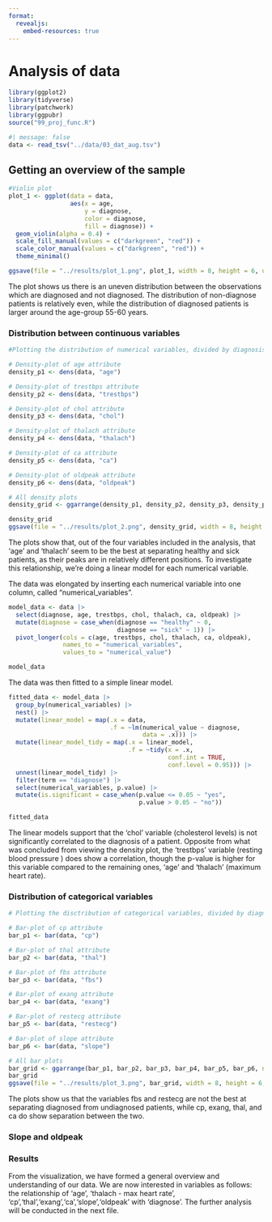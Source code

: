 ```yaml
---
format:
  revealjs:
    embed-resources: true
---
```


# Analysis of data

```r
library(ggplot2)
library(tidyverse)
library(patchwork)
library(ggpubr)
source("99_proj_func.R")
```

```r
#| message: false
data <- read_tsv("../data/03_dat_aug.tsv")
```

## Getting an overview of the sample

```r
#Violin plot
plot_1 <- ggplot(data = data,
                 aes(x = age,
                     y = diagnose,
                     color = diagnose,
                     fill = diagnose)) +
  geom_violin(alpha = 0.4) +
  scale_fill_manual(values = c("darkgreen", "red")) +
  scale_color_manual(values = c("darkgreen", "red")) +
  theme_minimal()

ggsave(file = "../results/plot_1.png", plot_1, width = 8, height = 6, units = "in")
```

The plot shows us there is an uneven distribution between the observations which are diagnosed and not diagnosed. The distribution of non-diagnose patients is relatively even, while the distribution of diagnosed patients is larger around the age-group 55-60 years.

### Distribution between continuous variables

```r
#Plotting the distribution of numerical variables, divided by diagnosis

# Density-plot of age attribute
density_p1 <- dens(data, "age")

# Density-plot of trestbps attribute
density_p2 <- dens(data, "trestbps")

# Density-plot of chol attribute
density_p3 <- dens(data, "chol")

# Density-plot of thalach attribute
density_p4 <- dens(data, "thalach")

# Density-plot of ca attribute
density_p5 <- dens(data, "ca")

# Density-plot of oldpeak attribute
density_p6 <- dens(data, "oldpeak")

# All density plots
density_grid <- ggarrange(density_p1, density_p2, density_p3, density_p4, density_p5, density_p6, ncol=2, nrow=3, common.legend = TRUE, legend = "bottom")

density_grid
ggsave(file = "../results/plot_2.png", density_grid, width = 8, height = 6, units = "in")

```

The plots show that, out of the four variables included in the analysis, that 'age' and 'thalach' seem to be the best at separating healthy and sick patients, as their peaks are in relatively different positions. To investigate this relationship, we're doing a linear model for each numerical variable.

The data was elongated by inserting each numerical variable into one column, called "numerical_variables".

```r
model_data <- data |>
  select(diagnose, age, trestbps, chol, thalach, ca, oldpeak) |>
  mutate(diagnose = case_when(diagnose == "healthy" ~ 0,
                              diagnose == "sick" ~ 1)) |>
  pivot_longer(cols = c(age, trestbps, chol, thalach, ca, oldpeak),
               names_to = "numerical_variables",
               values_to = "numerical_value")

model_data
```

The data was then fitted to a simple linear model.

```r
fitted_data <- model_data |>
  group_by(numerical_variables) |>
  nest() |>
  mutate(linear_model = map(.x = data,
                            .f = ~lm(numerical_value ~ diagnose,
                                     data = .x))) |> 
  mutate(linear_model_tidy = map(.x = linear_model,
                                 .f = ~tidy(x = .x,
                                            conf.int = TRUE,
                                            conf.level = 0.95))) |>
  unnest(linear_model_tidy) |>
  filter(term == "diagnose") |>
  select(numerical_variables, p.value) |>
  mutate(is.significant = case_when(p.value <= 0.05 ~ "yes",
                                    p.value > 0.05 ~ "no"))

fitted_data
```

The linear models support that the 'chol' variable (cholesterol levels) is not significantly correlated to the diagnosis of a patient. Opposite from what was concluded from viewing the density plot, the 'trestbps' variable (resting blood pressure ) does show a correlation, though the p-value is higher for this variable compared to the remaining ones, 'age' and 'thalach' (maximum heart rate).

### Distribution of categorical variables

```r
# Plotting the disctribution of categorical variables, divided by diagnosis

# Bar-plot of cp attribute
bar_p1 <- bar(data, "cp")

# Bar-plot of thal attribute
bar_p2 <- bar(data, "thal")

# Bar-plot of fbs attribute
bar_p3 <- bar(data, "fbs")

# Bar-plot of exang attribute
bar_p4 <- bar(data, "exang")

# Bar-plot of restecg attribute
bar_p5 <- bar(data, "restecg")

# Bar-plot of slope attribute
bar_p6 <- bar(data, "slope")

# All bar plots
bar_grid <- ggarrange(bar_p1, bar_p2, bar_p3, bar_p4, bar_p5, bar_p6, ncol = 2, nrow = 3, common.legend = TRUE, legend = "bottom")
bar_grid
ggsave(file = "../results/plot_3.png", bar_grid, width = 8, height = 6, units = "in")

```

The plots show us that the variables fbs and restecg are not the best at separating diagnosed from undiagnosed patients, while cp, exang, thal, and ca do show separation between the two.

### Slope and oldpeak



### Results

From the visualization, we have formed a general overview and understanding of our data. We are now interested in variables as follows: the relationship of 'age', 'thalach - max heart rate', 'cp','thal','exang','ca','slope','oldpeak' with 'diagnose'. The further analysis will be conducted in the next file.
